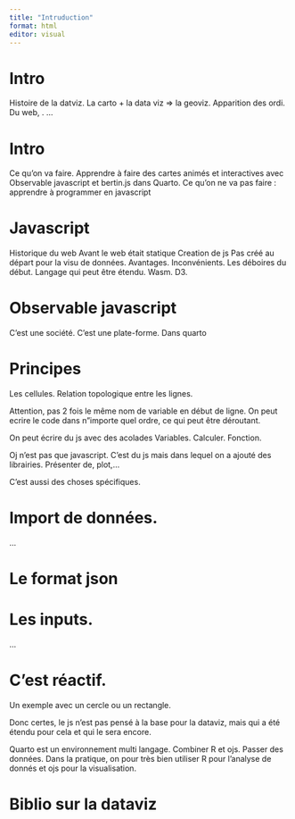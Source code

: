 ```yaml
---
title: "Intruduction"
format: html
editor: visual
---
```



# Intro

Histoire de la datviz. La carto + la data viz => la geoviz.
Apparition des ordi.
Du web, .
...

# Intro

Ce qu'on va faire. Apprendre à faire des cartes animés et interactives avec Observable javascript et bertin.js dans Quarto. Ce qu'on ne va pas faire : apprendre à programmer en javascript

# Javascript

Historique du web Avant le web était statique Creation de js Pas créé au départ pour la visu de données. Avantages. Inconvénients. Les déboires du début. Langage qui peut être étendu. Wasm. D3.

# Observable javascript

C'est une société. C'est une plate-forme. Dans quarto

# Principes

Les cellules. Relation topologique entre les lignes.

Attention, pas 2 fois le même nom de variable en début de ligne. On peut ecrire le code dans n"importe quel ordre, ce qui peut être déroutant.

On peut écrire du js avec des acolades Variables. Calculer. Fonction.

Oj n'est pas que javascript. C'est du js mais dans lequel on a ajouté des librairies. Présenter de, plot,...

C'est aussi des choses spécifiques.

# Import de données.

...

# Le format json

# Les inputs.

...

# C'est réactif.

Un exemple avec un cercle ou un rectangle.

Donc certes, le js n'est pas pensé à la base pour la dataviz, mais qui a été étendu pour cela et qui le sera encore.

Quarto est un environnement multi langage. Combiner R et ojs. Passer des données. Dans la pratique, on pour très bien utiliser R pour l'analyse de donnés et ojs pour la visualisation.

# Biblio sur la dataviz
